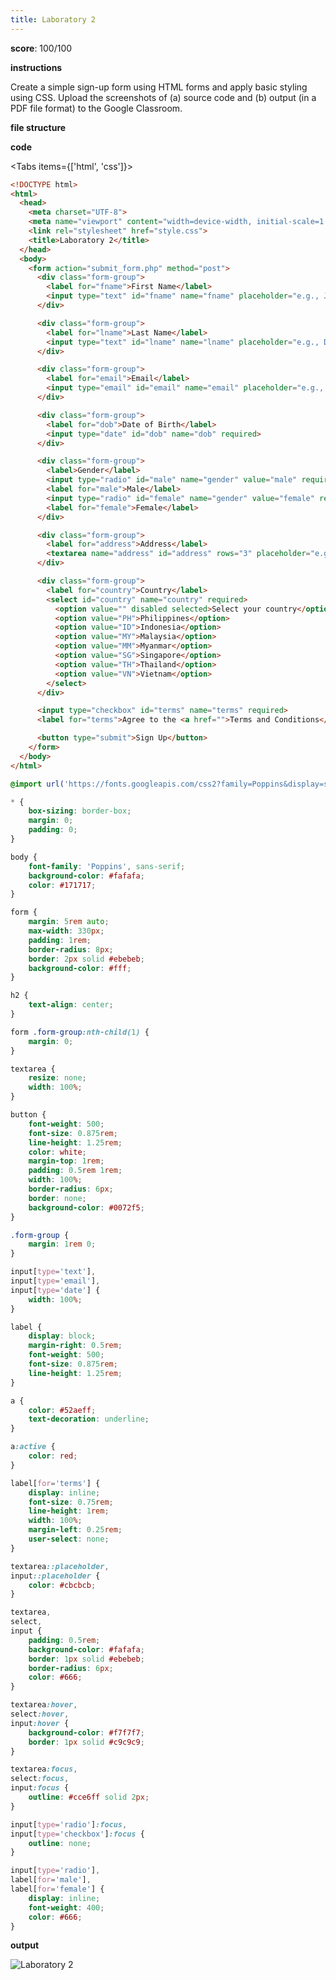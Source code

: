 ```yaml
---
title: Laboratory 2
---
```


**score**: 100/100

**instructions**

Create a simple sign-up form using HTML forms and apply basic styling using CSS. Upload the screenshots of (a) source code and (b) output (in a PDF file format) to the Google Classroom.

**file structure**

<Files className="mt-4">
  <Folder name="root-folder" defaultOpen>
    <File name="index.html" />
    <File name="style.css" />
  </Folder>
</Files>

**code**

<Tabs items={['html', 'css']}>

<Tab value="html">

```html
<!DOCTYPE html>
<html>
  <head>
    <meta charset="UTF-8">
    <meta name="viewport" content="width=device-width, initial-scale=1.0">
    <link rel="stylesheet" href="style.css">
    <title>Laboratory 2</title>
  </head>
  <body>
    <form action="submit_form.php" method="post">
      <div class="form-group">
        <label for="fname">First Name</label>
        <input type="text" id="fname" name="fname" placeholder="e.g., Juan" required>
      </div>

      <div class="form-group">
        <label for="lname">Last Name</label>
        <input type="text" id="lname" name="lname" placeholder="e.g., Dela Cruz" required>
      </div>

      <div class="form-group">
        <label for="email">Email</label>
        <input type="email" id="email" name="email" placeholder="e.g., juandelacruz@example.com" required>
      </div>

      <div class="form-group">
        <label for="dob">Date of Birth</label>
        <input type="date" id="dob" name="dob" required>
      </div>

      <div class="form-group">
        <label>Gender</label>
        <input type="radio" id="male" name="gender" value="male" required>
        <label for="male">Male</label>
        <input type="radio" id="female" name="gender" value="female" required>
        <label for="female">Female</label>
      </div>

      <div class="form-group">
        <label for="address">Address</label>
        <textarea name="address" id="address" rows="3" placeholder="e.g., Street Name, Barangay, City, Province" required></textarea>
      </div>

      <div class="form-group">
        <label for="country">Country</label>
        <select id="country" name="country" required>
          <option value="" disabled selected>Select your country</option>
          <option value="PH">Philippines</option>
          <option value="ID">Indonesia</option>
          <option value="MY">Malaysia</option>
          <option value="MM">Myanmar</option>
          <option value="SG">Singapore</option>
          <option value="TH">Thailand</option>
          <option value="VN">Vietnam</option>
        </select>
      </div>

      <input type="checkbox" id="terms" name="terms" required>
      <label for="terms">Agree to the <a href="">Terms and Conditions</a></label>

      <button type="submit">Sign Up</button>
    </form>
  </body>
</html>
```

</Tab>

<Tab value="css">

```css
@import url('https://fonts.googleapis.com/css2?family=Poppins&display=swap');

* {
	box-sizing: border-box;
	margin: 0;
	padding: 0;
}

body {
	font-family: 'Poppins', sans-serif;
	background-color: #fafafa;
	color: #171717;
}

form {
	margin: 5rem auto;
	max-width: 330px;
	padding: 1rem;
	border-radius: 8px;
	border: 2px solid #ebebeb;
	background-color: #fff;
}

h2 {
	text-align: center;
}

form .form-group:nth-child(1) {
	margin: 0;
}

textarea {
	resize: none;
	width: 100%;
}

button {
	font-weight: 500;
	font-size: 0.875rem;
	line-height: 1.25rem;
	color: white;
	margin-top: 1rem;
	padding: 0.5rem 1rem;
	width: 100%;
	border-radius: 6px;
	border: none;
	background-color: #0072f5;
}

.form-group {
	margin: 1rem 0;
}

input[type='text'],
input[type='email'],
input[type='date'] {
	width: 100%;
}

label {
	display: block;
	margin-right: 0.5rem;
	font-weight: 500;
	font-size: 0.875rem;
	line-height: 1.25rem;
}

a {
	color: #52aeff;
	text-decoration: underline;
}

a:active {
	color: red;
}

label[for='terms'] {
	display: inline;
	font-size: 0.75rem;
	line-height: 1rem;
	width: 100%;
	margin-left: 0.25rem;
	user-select: none;
}

textarea::placeholder,
input::placeholder {
	color: #cbcbcb;
}

textarea,
select,
input {
	padding: 0.5rem;
	background-color: #fafafa;
	border: 1px solid #ebebeb;
	border-radius: 6px;
	color: #666;
}

textarea:hover,
select:hover,
input:hover {
	background-color: #f7f7f7;
	border: 1px solid #c9c9c9;
}

textarea:focus,
select:focus,
input:focus {
	outline: #cce6ff solid 2px;
}

input[type='radio']:focus,
input[type='checkbox']:focus {
	outline: none;
}

input[type='radio'],
label[for='male'],
label[for='female'] {
	display: inline;
	font-weight: 400;
	color: #666;
}
```

</Tab>

</Tabs>

**output**

<Image src="/02/lab2.png" alt="Laboratory 2" width={1690} height={1067} />
